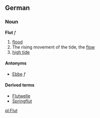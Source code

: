 ==German==
===Noun===
'''Flut''' ''f''

# [[flood]]
# The rising movement of the tide, the [[flow]]
# [[high tide]]

====Antonyms====
*[[Ebbe]] ''f''

====Derived terms====
*[[Flutwelle]]
*[[Springflut]]

[[pl:Flut]]
